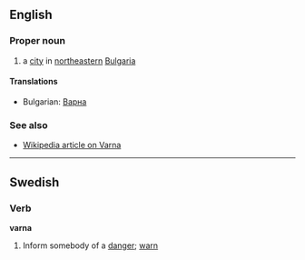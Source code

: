 ==English==

===Proper noun===

# a [[city]] in [[northeastern]] [[Bulgaria]]

====Translations====

*Bulgarian: [[Варна]]

===See also===

*[[w:Varna|Wikipedia article on Varna]]

----
==Swedish==
===Verb===
'''varna''' 

# Inform somebody of a [[danger]]; [[warn]]